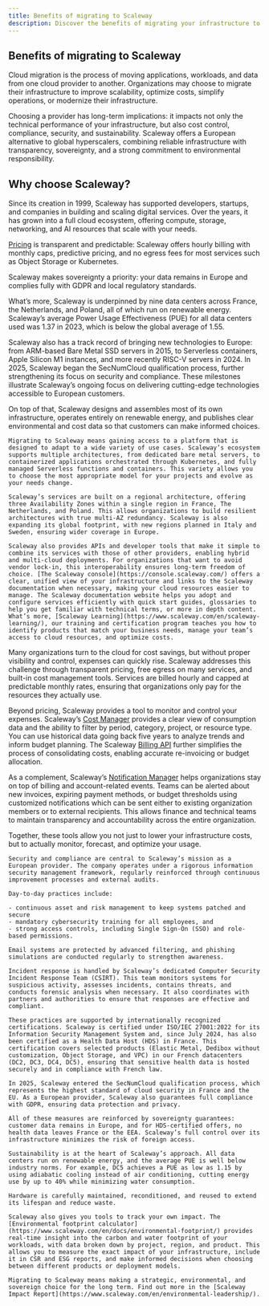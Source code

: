 ```yaml
---
title: Benefits of migrating to Scaleway
description: Discover the benefits of migrating your infrastructure to Scaleway and develop your projects.
---
```


## Benefits of migrating to Scaleway

Cloud migration is the process of moving applications, workloads, and data from one cloud provider to another. Organizations may choose to migrate their infrastructure to improve scalability, optimize costs, simplify operations, or modernize their infrastructure.

Choosing a provider has long-term implications: it impacts not only the technical performance of your infrastructure, but also cost control, compliance, security, and sustainability. Scaleway offers a European alternative to global hyperscalers, combining reliable infrastructure with transparency, sovereignty, and a strong commitment to environmental responsibility. 

## Why choose Scaleway?

Since its creation in 1999, Scaleway has supported developers, startups, and companies in building and scaling digital services. Over the years, it has grown into a full cloud ecosystem, offering compute, storage, networking, and AI resources that scale with your needs.

[Pricing](https://www.scaleway.com/en/pricing/) is transparent and predictable: Scaleway offers hourly billing with monthly caps, predictive pricing, and no egress fees for most services such as Object Storage or Kubernetes.

Scaleway makes sovereignty a priority: your data remains in Europe and complies fully with GDPR and local regulatory standards.

What’s more, Scaleway is underpinned by nine data centers across France, the Netherlands, and Poland, all of which run on renewable energy. Scaleway’s average Power Usage Effectiveness (PUE) for all data centers used was 1.37 in 2023, which is below the global average of 1.55.

Scaleway also has a track record of bringing new technologies to Europe: from ARM-based Bare Metal SSD servers in 2015, to Serverless containers, Apple Silicon M1 instances, and more recently RISC-V servers in 2024. In 2025, Scaleway began the SecNumCloud qualification process, further strengthening its focus on security and compliance. These milestones illustrate Scaleway’s ongoing focus on delivering cutting-edge technologies accessible to European customers.

On top of that, Scaleway designs and assembles most of its own infrastructure, operates entirely on renewable energy, and publishes clear environmental and cost data so that customers can make informed choices.

<Tabs id="install">
  <TabsTab label="Scalability and flexibility">

    Migrating to Scaleway means gaining access to a platform that is designed to adapt to a wide variety of use cases. Scaleway’s ecosystem supports multiple architectures, from dedicated bare metal servers, to containerized applications orchestrated through Kubernetes, and fully managed Serverless functions and containers. This variety allows you to choose the most appropriate model for your projects and evolve as your needs change.

    Scaleway’s services are built on a regional architecture, offering three Availability Zones within a single region in France, The Netherlands, and Poland. This allows organizations to build resilient architectures with true multi-AZ redundancy. Scaleway is also expanding its global footprint, with new regions planned in Italy and Sweden, ensuring wider coverage in Europe.

    Scaleway also provides APIs and developer tools that make it simple to combine its services with those of other providers, enabling hybrid and multi-cloud deployments. For organizations that want to avoid vendor lock-in, this interoperability ensures long-term freedom of choice. [The Scaleway console](https://console.scaleway.com/) offers a clear, unified view of your infrastructure and links to the Scaleway documentation when necessary, making your cloud resources easier to manage. The Scaleway documentation website helps you adopt and configure services efficiently with quick start guides, glossaries to help you get familiar with technical terms, or more in depth content. What’s more, [Scaleway Learning](https://www.scaleway.com/en/scaleway-learning/), our training and certification program teaches you how to identify products that match your business needs, manage your team’s access to cloud resources, and optimize costs.
</TabsTab>
  <TabsTab label="Cost optimization">

   Many organizations turn to the cloud for cost savings, but without proper visibility and control, expenses can quickly rise. Scaleway addresses this challenge through transparent pricing, free egress on many services, and built-in cost management tools. Services are billed hourly and capped at predictable monthly rates, ensuring that organizations only pay for the resources they actually use.

   Beyond pricing, Scaleway provides a tool to monitor and control your expenses. Scaleway’s [Cost Manager](https://www.scaleway.com/en/docs/billing/concepts/#cost-manager) provides a clear view of consumption data and the ability to filter by period, category, project, or resource type. You can use historical data going back five years to analyze trends and inform budget planning. The Scaleway [Billing API](https://www.scaleway.com/en/developers/api/billing/) further simplifies the process of consolidating costs, enabling accurate re-invoicing or budget allocation.

   As a complement, Scaleway’s [Notification Manager](https://www.scaleway.com/en/docs/account/how-to/manage-notifications/) helps organizations stay on top of billing and account-related events. Teams can be alerted about new invoices, expiring payment methods, or budget thresholds using customized notifications which can be sent either to existing organization members or to external recipients. This allows finance and technical teams to maintain transparency and accountability across the entire organization.

   Together, these tools allow you not just to lower your infrastructure costs, but to actually monitor, forecast, and optimize your usage.
</TabsTab>
  <TabsTab label="Sovereign cloud and security">

    Security and compliance are central to Scaleway’s mission as a European provider. The company operates under a rigorous information security management framework, regularly reinforced through continuous improvement processes and external audits.

    Day-to-day practices include:

    - continuous asset and risk management to keep systems patched and secure
    - mandatory cybersecurity training for all employees, and
    - strong access controls, including Single Sign-On (SSO) and role-based permissions.

    Email systems are protected by advanced filtering, and phishing simulations are conducted regularly to strengthen awareness.

    Incident response is handled by Scaleway’s dedicated Computer Security Incident Response Team (CSIRT). This team monitors systems for suspicious activity, assesses incidents, contains threats, and conducts forensic analysis when necessary. It also coordinates with partners and authorities to ensure that responses are effective and compliant.

    These practices are supported by internationally recognized certifications. Scaleway is certified under ISO/IEC 27001:2022 for its Information Security Management System and, since July 2024, has also been certified as a Health Data Host (HDS) in France. This certification covers selected products (Elastic Metal, Dedibox without customization, Object Storage, and VPC) in our French datacenters (DC2, DC3, DC4, DC5), ensuring that sensitive health data is hosted securely and in compliance with French law.

    In 2025, Scaleway entered the SecNumCloud qualification process, which represents the highest standard of cloud security in France and the EU. As a European provider, Scaleway also guarantees full compliance with GDPR, ensuring data protection and privacy.

    All of these measures are reinforced by sovereignty guarantees: customer data remains in Europe, and for HDS-certified offers, no health data leaves France or the EEA. Scaleway’s full control over its infrastructure minimizes the risk of foreign access.

</TabsTab>
  <TabsTab label="Sustainable cloud">

    Sustainability is at the heart of Scaleway’s approach. All data centers run on renewable energy, and the average PUE is well below industry norms. For example, DC5 achieves a PUE as low as 1.15 by using adiabatic cooling instead of air conditioning, cutting energy use by up to 40% while minimizing water consumption.

    Hardware is carefully maintained, reconditioned, and reused to extend its lifespan and reduce waste.

    Scaleway also gives you tools to track your own impact. The [Environmental footprint calculator](https://www.scaleway.com/en/docs/environmental-footprint/) provides real-time insight into the carbon and water footprint of your workloads, with data broken down by project, region, and product. This allows you to measure the exact impact of your infrastructure, include it in CSR and ESG reports, and make informed decisions when choosing between different products or deployment models.

    Migrating to Scaleway means making a strategic, environmental, and sovereign choice for the long term. Find out more in the [Scaleway Impact Report](https://www.scaleway.com/en/environmental-leadership/).
  </TabsTab>
</Tabs>
